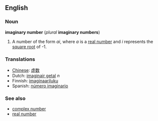 ==English==
===Noun===
'''imaginary number''' (''plural'' '''imaginary numbers''')

#{{mathematics}} A number of the form ''ai'', where ''a'' is a [[real number]] and ''i'' represents the [[square root]] of -1.

===Translations===
*[[Chinese]]: [[虚数]]
*Dutch: [[imaginair getal]] ''n''
*Finnish: [[imaginaariluku]]
*Spanish: [[número imaginario]]

===See also===
*[[complex number]]
*[[real number]]
